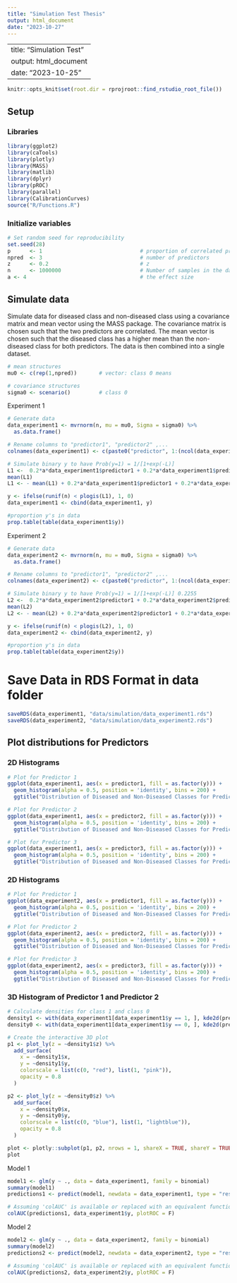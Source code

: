 ```yaml
---
title: "Simulation Test Thesis"
output: html_document
date: "2023-10-27"
---
```


---
title: "Simulation Test"
output: html_document
date: "2023-10-25"
---
```r
knitr::opts_knit$set(root.dir = rprojroot::find_rstudio_root_file())
```
## Setup
### Libraries
```r
library(ggplot2)
library(caTools)
library(plotly)
library(MASS)
library(matlib)
library(dplyr)
library(pROC)
library(parallel)
library(CalibrationCurves)
source("R/Functions.R")
```
### Initialize variables
```r
# Set random seed for reproducibility
set.seed(28)
p      <- 1                               # proportion of correlated predictors
npred  <- 3                               # number of predictors
z      <- 0.2                             # z 
n      <- 1000000                         # Number of samples in the dataset
a <- 4                                    # the effect size
```


## Simulate data
Simulate data for diseased class and non-diseased class using a covariance matrix and mean vector using the MASS package. The covariance matrix is chosen such that the two predictors are correlated. The mean vector is chosen such that the diseased class has a higher mean than the non-diseased class for both predictors. The data is then combined into a single dataset.
```r
# mean structures
mu0 <- c(rep(1,npred))       # vector: class 0 means

# covariance structures
sigma0 <- scenario()         # class 0
```

Experiment 1
```r
# Generate data
data_experiment1 <- mvrnorm(n, mu = mu0, Sigma = sigma0) %>%
  as.data.frame()

# Rename columns to "predictor1", "predictor2" ,...
colnames(data_experiment1) <- c(paste0("predictor", 1:(ncol(data_experiment1))))

# Simulate binary y to have Prob(y=1) = 1/[1+exp(-L)]
L1 <-  0.2*a*data_experiment1$predictor1 + 0.2*a*data_experiment1$predictor2 + 0.1*a*data_experiment1$predictor3
mean(L1)
L1 <- - mean(L1) + 0.2*a*data_experiment1$predictor1 + 0.2*a*data_experiment1$predictor2 + 0.1*a*data_experiment1$predictor3 # 50/50 split

y <- ifelse(runif(n) < plogis(L1), 1, 0)
data_experiment1 <- cbind(data_experiment1, y)

#proportion y's in data
prop.table(table(data_experiment1$y))
```

Experiment 2
```r
# Generate data
data_experiment2 <- mvrnorm(n, mu = mu0, Sigma = sigma0) %>%
  as.data.frame()

# Rename columns to "predictor1", "predictor2" ,...
colnames(data_experiment2) <- c(paste0("predictor", 1:(ncol(data_experiment2))))

# Simulate binary y to have Prob(y=1) = 1/[1+exp(-L)] 0.2255
L2 <-  0.2*a*data_experiment2$predictor1 + 0.2*a*data_experiment2$predictor2
mean(L2)
L2 <- - mean(L2) + 0.2*a*data_experiment2$predictor1 + 0.2*a*data_experiment2$predictor2 # 50/50 split

y <- ifelse(runif(n) < plogis(L2), 1, 0)
data_experiment2 <- cbind(data_experiment2, y)

#proportion y's in data
prop.table(table(data_experiment2$y))
```
# Save Data in RDS Format in data folder
```r
saveRDS(data_experiment1, "data/simulation/data_experiment1.rds")
saveRDS(data_experiment2, "data/simulation/data_experiment2.rds")
```


## Plot distributions for Predictors
### 2D Histograms
```r
# Plot for Predictor 1
ggplot(data_experiment1, aes(x = predictor1, fill = as.factor(y))) +
  geom_histogram(alpha = 0.5, position = 'identity', bins = 200) +
  ggtitle("Distribution of Diseased and Non-Diseased Classes for Predictor 1")

# Plot for Predictor 2
ggplot(data_experiment1, aes(x = predictor2, fill = as.factor(y))) +
  geom_histogram(alpha = 0.5, position = 'identity', bins = 200) +
  ggtitle("Distribution of Diseased and Non-Diseased Classes for Predictor 2")

# Plot for Predictor 3
ggplot(data_experiment1, aes(x = predictor3, fill = as.factor(y))) +
  geom_histogram(alpha = 0.5, position = 'identity', bins = 200) +
  ggtitle("Distribution of Diseased and Non-Diseased Classes for Predictor 3")
```

### 2D Histograms
```r
# Plot for Predictor 1
ggplot(data_experiment2, aes(x = predictor1, fill = as.factor(y))) +
  geom_histogram(alpha = 0.5, position = 'identity', bins = 200) +
  ggtitle("Distribution of Diseased and Non-Diseased Classes for Predictor 1")

# Plot for Predictor 2
ggplot(data_experiment2, aes(x = predictor2, fill = as.factor(y))) +
  geom_histogram(alpha = 0.5, position = 'identity', bins = 200) +
  ggtitle("Distribution of Diseased and Non-Diseased Classes for Predictor 2")

# Plot for Predictor 3
ggplot(data_experiment2, aes(x = predictor3, fill = as.factor(y))) +
  geom_histogram(alpha = 0.5, position = 'identity', bins = 200) +
  ggtitle("Distribution of Diseased and Non-Diseased Classes for Predictor 3")
```

### 3D Histogram of Predictor 1 and Predictor 2
```r
# Calculate densities for class 1 and class 0
density1 <- with(data_experiment1[data_experiment1$y == 1, ], kde2d(predictor1, predictor2, n = 30))
density0 <- with(data_experiment1[data_experiment1$y == 0, ], kde2d(predictor1, predictor2, n = 30))

# Create the interactive 3D plot
p1 <- plot_ly(z = ~density1$z) %>% 
  add_surface(
    x = ~density1$x,
    y = ~density1$y,
    colorscale = list(c(0, "red"), list(1, "pink")),
    opacity = 0.8
  )

p2 <- plot_ly(z = ~density0$z) %>% 
  add_surface(
    x = ~density0$x,
    y = ~density0$y,
    colorscale = list(c(0, "blue"), list(1, "lightblue")),
    opacity = 0.8
  )

plot <- plotly::subplot(p1, p2, nrows = 1, shareX = TRUE, shareY = TRUE)
plot
```



Model 1
```r
model1 <- glm(y ~ ., data = data_experiment1, family = binomial)
summary(model1)
predictions1 <- predict(model1, newdata = data_experiment1, type = "response")

# Assuming 'colAUC' is available or replaced with an equivalent function
colAUC(predictions1, data_experiment1$y, plotROC = F)
```
Model 2
```r
model2 <- glm(y ~ ., data = data_experiment2, family = binomial)
summary(model2)
predictions2 <- predict(model2, newdata = data_experiment2, type = "response")

# Assuming 'colAUC' is available or replaced with an equivalent function
colAUC(predictions2, data_experiment2$y, plotROC = F)
```